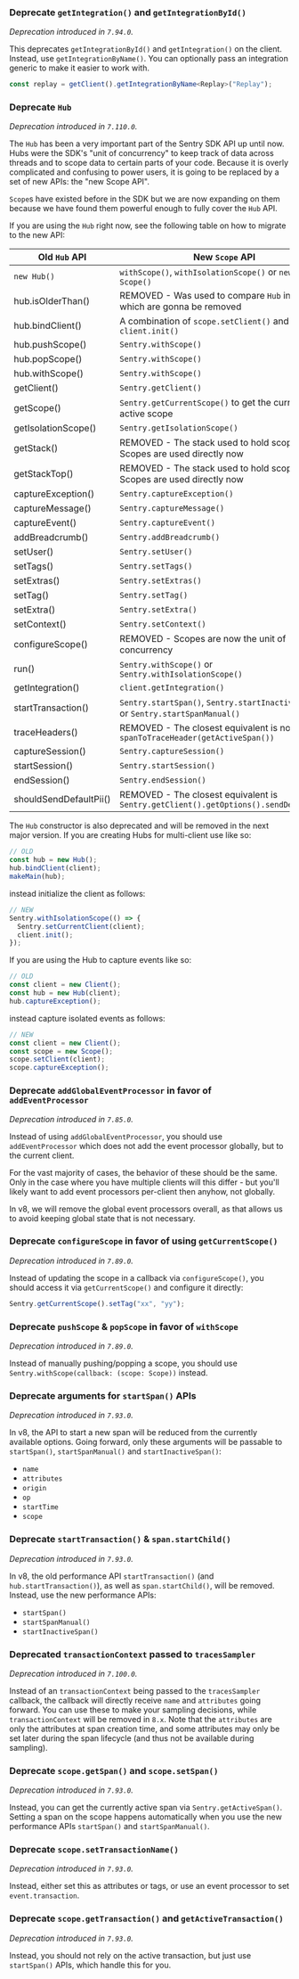 ### Deprecate `getIntegration()` and `getIntegrationById()`

_Deprecation introduced in `7.94.0`._

This deprecates `getIntegrationById()` and `getIntegration()` on the client. Instead, use `getIntegrationByName()`. You can optionally pass an integration generic to make it easier to work with.

```TypeScript
const replay = getClient().getIntegrationByName<Replay>("Replay");
```

### Deprecate `Hub`

_Deprecation introduced in `7.110.0`._

The `Hub` has been a very important part of the Sentry SDK API up until now. Hubs were the SDK's "unit of concurrency"
to keep track of data across threads and to scope data to certain parts of your code. Because it is overly complicated
and confusing to power users, it is going to be replaced by a set of new APIs: the "new Scope API".

`Scope`s have existed before in the SDK but we are now expanding on them because we have found them powerful enough to
fully cover the `Hub` API.

If you are using the `Hub` right now, see the following table on how to migrate to the new API:

| Old `Hub` API          | New `Scope` API                                                                      |
| ---------------------- | ------------------------------------------------------------------------------------ |
| `new Hub()`            | `withScope()`, `withIsolationScope()` or `new Scope()`                               |
| hub.isOlderThan()      | REMOVED - Was used to compare `Hub` instances, which are gonna be removed            |
| hub.bindClient()       | A combination of `scope.setClient()` and `client.init()`                             |
| hub.pushScope()        | `Sentry.withScope()`                                                                 |
| hub.popScope()         | `Sentry.withScope()`                                                                 |
| hub.withScope()        | `Sentry.withScope()`                                                                 |
| getClient()            | `Sentry.getClient()`                                                                 |
| getScope()             | `Sentry.getCurrentScope()` to get the currently active scope                         |
| getIsolationScope()    | `Sentry.getIsolationScope()`                                                         |
| getStack()             | REMOVED - The stack used to hold scopes. Scopes are used directly now                |
| getStackTop()          | REMOVED - The stack used to hold scopes. Scopes are used directly now                |
| captureException()     | `Sentry.captureException()`                                                          |
| captureMessage()       | `Sentry.captureMessage()`                                                            |
| captureEvent()         | `Sentry.captureEvent()`                                                              |
| addBreadcrumb()        | `Sentry.addBreadcrumb()`                                                             |
| setUser()              | `Sentry.setUser()`                                                                   |
| setTags()              | `Sentry.setTags()`                                                                   |
| setExtras()            | `Sentry.setExtras()`                                                                 |
| setTag()               | `Sentry.setTag()`                                                                    |
| setExtra()             | `Sentry.setExtra()`                                                                  |
| setContext()           | `Sentry.setContext()`                                                                |
| configureScope()       | REMOVED - Scopes are now the unit of concurrency                                     |
| run()                  | `Sentry.withScope()` or `Sentry.withIsolationScope()`                                |
| getIntegration()       | `client.getIntegration()`                                                            |
| startTransaction()     | `Sentry.startSpan()`, `Sentry.startInactiveSpan()` or `Sentry.startSpanManual()`     |
| traceHeaders()         | REMOVED - The closest equivalent is now `spanToTraceHeader(getActiveSpan())`         |
| captureSession()       | `Sentry.captureSession()`                                                            |
| startSession()         | `Sentry.startSession()`                                                              |
| endSession()           | `Sentry.endSession()`                                                                |
| shouldSendDefaultPii() | REMOVED - The closest equivalent is `Sentry.getClient().getOptions().sendDefaultPii` |

The `Hub` constructor is also deprecated and will be removed in the next major version. If you are creating Hubs for
multi-client use like so:

```TypeScript
// OLD
const hub = new Hub();
hub.bindClient(client);
makeMain(hub);
```

instead initialize the client as follows:

```TypeScript
// NEW
Sentry.withIsolationScope(() => {
  Sentry.setCurrentClient(client);
  client.init();
});
```

If you are using the Hub to capture events like so:

```TypeScript
// OLD
const client = new Client();
const hub = new Hub(client);
hub.captureException();
```

instead capture isolated events as follows:

```TypeScript
// NEW
const client = new Client();
const scope = new Scope();
scope.setClient(client);
scope.captureException();
```

### Deprecate `addGlobalEventProcessor` in favor of `addEventProcessor`

_Deprecation introduced in `7.85.0`._

Instead of using `addGlobalEventProcessor`, you should use `addEventProcessor` which does not add the event processor
globally, but to the current client.

For the vast majority of cases, the behavior of these should be the same. Only in the case where you have multiple
clients will this differ - but you'll likely want to add event processors per-client then anyhow, not globally.

In v8, we will remove the global event processors overall, as that allows us to avoid keeping global state that is not
necessary.

### Deprecate `configureScope` in favor of using `getCurrentScope()`

_Deprecation introduced in `7.89.0`._

Instead of updating the scope in a callback via `configureScope()`, you should access it via `getCurrentScope()` and
configure it directly:

```js
Sentry.getCurrentScope().setTag("xx", "yy");
```

### Deprecate `pushScope` & `popScope` in favor of `withScope`

_Deprecation introduced in `7.89.0`._

Instead of manually pushing/popping a scope, you should use `Sentry.withScope(callback: (scope: Scope))` instead.

### Deprecate arguments for `startSpan()` APIs

_Deprecation introduced in `7.93.0`._

In v8, the API to start a new span will be reduced from the currently available options. Going forward, only these
arguments will be passable to `startSpan()`, `startSpanManual()` and `startInactiveSpan()`:

- `name`
- `attributes`
- `origin`
- `op`
- `startTime`
- `scope`

### Deprecate `startTransaction()` & `span.startChild()`

_Deprecation introduced in `7.93.0`._

In v8, the old performance API `startTransaction()` (and `hub.startTransaction()`), as well as `span.startChild()`, will
be removed. Instead, use the new performance APIs:

- `startSpan()`
- `startSpanManual()`
- `startInactiveSpan()`

### Deprecated `transactionContext` passed to `tracesSampler`

_Deprecation introduced in `7.100.0`._

Instead of an `transactionContext` being passed to the `tracesSampler` callback, the callback will directly receive `name` and `attributes` going forward. You can use these to make your sampling decisions, while `transactionContext` will be removed in `8.x`. Note that the `attributes` are only the attributes at span creation time, and some attributes may only be set later during the span lifecycle (and thus not be available during sampling).

### Deprecate `scope.getSpan()` and `scope.setSpan()`

_Deprecation introduced in `7.93.0`._

Instead, you can get the currently active span via `Sentry.getActiveSpan()`. Setting a span on the scope happens
automatically when you use the new performance APIs `startSpan()` and `startSpanManual()`.

### Deprecate `scope.setTransactionName()`

_Deprecation introduced in `7.93.0`._

Instead, either set this as attributes or tags, or use an event processor to set `event.transaction`.

### Deprecate `scope.getTransaction()` and `getActiveTransaction()`

_Deprecation introduced in `7.93.0`._

Instead, you should not rely on the active transaction, but just use `startSpan()` APIs, which handle this for you.
